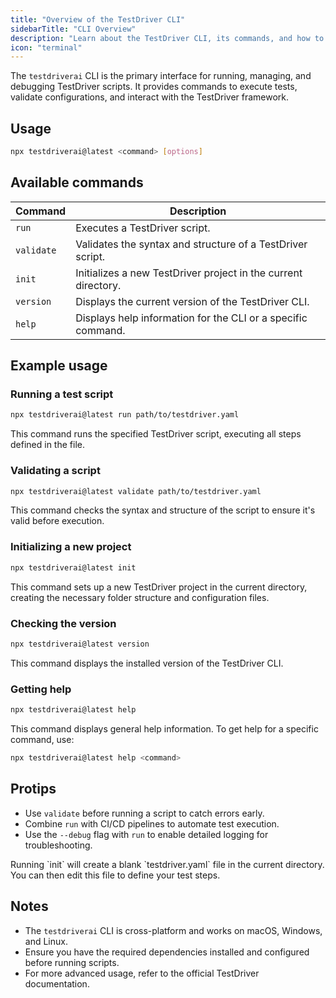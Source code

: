 ```yaml
---
title: "Overview of the TestDriver CLI"
sidebarTitle: "CLI Overview"
description: "Learn about the TestDriver CLI, its commands, and how to use it effectively."
icon: "terminal"
---
```


The `testdriverai` CLI is the primary interface for running, managing, and debugging TestDriver scripts. It provides commands to execute tests, validate configurations, and interact with the TestDriver framework.

## Usage

```bash
npx testdriverai@latest <command> [options]
```

## Available commands

| Command    | Description                                                    |
| ---------- | -------------------------------------------------------------- |
| `run`      | Executes a TestDriver script.                                  |
| `validate` | Validates the syntax and structure of a TestDriver script.     |
| `init`     | Initializes a new TestDriver project in the current directory. |
| `version`  | Displays the current version of the TestDriver CLI.            |
| `help`     | Displays help information for the CLI or a specific command.   |

## Example usage

### Running a test script

```bash
npx testdriverai@latest run path/to/testdriver.yaml
```

This command runs the specified TestDriver script, executing all steps defined in the file.

### Validating a script

```bash
npx testdriverai@latest validate path/to/testdriver.yaml
```

This command checks the syntax and structure of the script to ensure it's valid before execution.

### Initializing a new project

```bash
npx testdriverai@latest init
```

This command sets up a new TestDriver project in the current directory, creating the necessary folder structure and configuration files.

### Checking the version

```bash
npx testdriverai@latest version
```

This command displays the installed version of the TestDriver CLI.

### Getting help

```bash
npx testdriverai@latest help
```

This command displays general help information. To get help for a specific command, use:

```bash
npx testdriverai@latest help <command>
```

## Protips

- Use `validate` before running a script to catch errors early.
- Combine `run` with CI/CD pipelines to automate test execution.
- Use the `--debug` flag with `run` to enable detailed logging for troubleshooting.

<Info>
  Running `init` will create a blank `testdriver.yaml` file in the current directory. You can then edit this file to define your test steps.
</Info>

## Notes

- The `testdriverai` CLI is cross-platform and works on macOS, Windows, and Linux.
- Ensure you have the required dependencies installed and configured before running scripts.
- For more advanced usage, refer to the official TestDriver documentation.